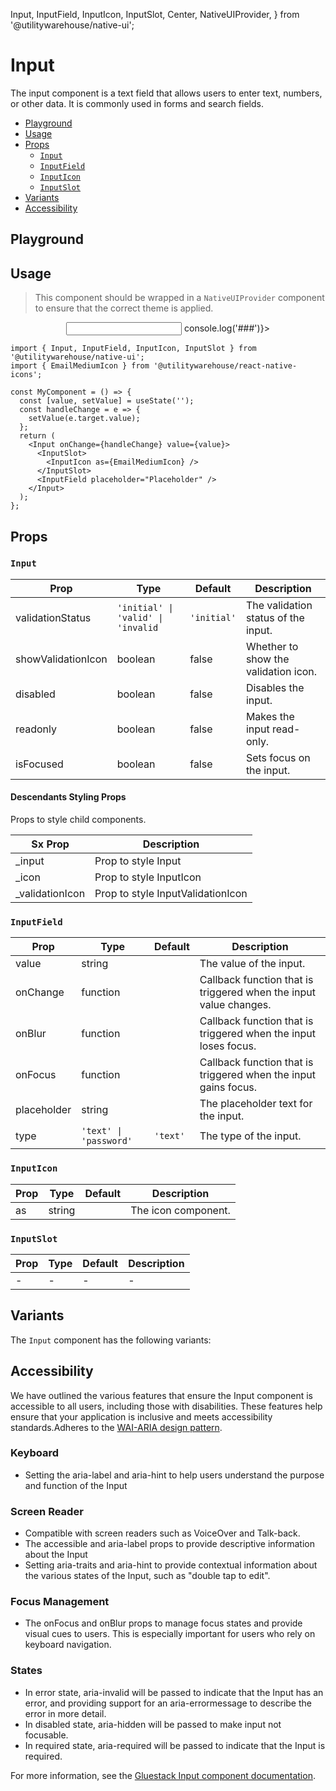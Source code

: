   Input,
  InputField,
  InputIcon,
  InputSlot,
  Center,
  NativeUIProvider,
} from '@utilitywarehouse/native-ui';

<Meta of={Stories} />

<BackToTopButton />

<ViewFigmaButton url="https://www.figma.com/design/3RY3OvLA88yZksRjOfjQJm/UW-App-UI?node-id=6988-2603&m=dev" />

# Input

The input component is a text field that allows users to enter text, numbers, or other data. It is commonly used in forms and search fields.

- [Playground](#playground)
- [Usage](#usage)
- [Props](#props)
  - [`Input`](#input)
  - [`InputField`](#inputfield)
  - [`InputIcon`](#inputicon)
  - [`InputSlot`](#inputslot)
- [Variants](#variants)
- [Accessibility](#accessibility)

## Playground

<Primary />

<Controls />

## Usage

> This component should be wrapped in a `NativeUIProvider` component to ensure that the correct theme is applied.

<Canvas>
  <NativeUIProvider>
    <Center>
      <Input onChange={() => console.log('###')}>
        <InputSlot>
          <InputIcon as={EmailMediumIcon} />
        </InputSlot>
        <InputField placeholder="Placeholder" />
      </Input>
    </Center>
  </NativeUIProvider>
</Canvas>

```tsx
import { Input, InputField, InputIcon, InputSlot } from '@utilitywarehouse/native-ui';
import { EmailMediumIcon } from '@utilitywarehouse/react-native-icons';

const MyComponent = () => {
  const [value, setValue] = useState('');
  const handleChange = e => {
    setValue(e.target.value);
  };
  return (
    <Input onChange={handleChange} value={value}>
      <InputSlot>
        <InputIcon as={EmailMediumIcon} />
      </InputSlot>
      <InputField placeholder="Placeholder" />
    </Input>
  );
};
```

## Props

### `Input`

| Prop               | Type                               | Default     | Description                          |
| ------------------ | ---------------------------------- | ----------- | ------------------------------------ |
| validationStatus   | `'initial' \| 'valid' \| 'invalid` | `'initial'` | The validation status of the input.  |
| showValidationIcon | boolean                            | false       | Whether to show the validation icon. |
| disabled           | boolean                            | false       | Disables the input.                  |
| readonly           | boolean                            | false       | Makes the input read-only.           |
| isFocused          | boolean                            | false       | Sets focus on the input.             |

#### Descendants Styling Props

Props to style child components.

| Sx Prop          | Description                       |
| ---------------- | --------------------------------- |
| \_input          | Prop to style Input               |
| \_icon           | Prop to style InputIcon           |
| \_validationIcon | Prop to style InputValidationIcon |

### `InputField`

| Prop        | Type                   | Default  | Description                                                       |
| ----------- | ---------------------- | -------- | ----------------------------------------------------------------- |
| value       | string                 |          | The value of the input.                                           |
| onChange    | function               |          | Callback function that is triggered when the input value changes. |
| onBlur      | function               |          | Callback function that is triggered when the input loses focus.   |
| onFocus     | function               |          | Callback function that is triggered when the input gains focus.   |
| placeholder | string                 |          | The placeholder text for the input.                               |
| type        | `'text' \| 'password'` | `'text'` | The type of the input.                                            |

### `InputIcon`

| Prop | Type   | Default | Description         |
| ---- | ------ | ------- | ------------------- |
| as   | string |         | The icon component. |

### `InputSlot`

| Prop | Type | Default | Description |
| ---- | ---- | ------- | ----------- |
| -    | -    | -       | -           |

## Variants

The `Input` component has the following variants:

<Canvas of={Stories.Variants} />

## Accessibility

We have outlined the various features that ensure the Input component is accessible to all users, including those with disabilities. These features help ensure that your application is inclusive and meets accessibility standards.Adheres to the [WAI-ARIA design pattern](https://www.w3.org/TR/wai-aria-1.2/#textbox).

### Keyboard

- Setting the aria-label and aria-hint to help users understand the purpose and function of the Input

### Screen Reader

- Compatible with screen readers such as VoiceOver and Talk-back.
- The accessible and aria-label props to provide descriptive information about the Input
- Setting aria-traits and aria-hint to provide contextual information about the various states of the Input, such as "double tap to edit".

### Focus Management

- The onFocus and onBlur props to manage focus states and provide visual cues to users. This is especially important for users who rely on keyboard navigation.

### States

- In error state, aria-invalid will be passed to indicate that the Input has an error, and providing support for an aria-errormessage to describe the error in more detail.
- In disabled state, aria-hidden will be passed to make input not focusable.
- In required state, aria-required will be passed to indicate that the Input is required.

For more information, see the [Gluestack Input component documentation](https://gluestack.io/ui/docs/components/forms/input).
